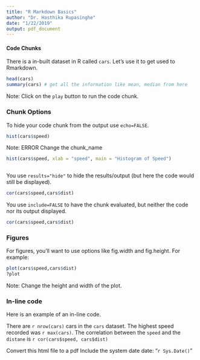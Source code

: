 ```yaml
---
title: "R Markdown Basics"
author: "Dr. Hasthika Rupasinghe"
date: "1/22/2019"
output: pdf_document
---
```


#### Code Chunks

There is a in-built dataset in R called `cars`. Let's use it to get used to Rmarkdown.


```r

head(cars)
summary(cars) # get all the information like mean, median from here

```

Note: Click on the `play` button to run the code chunk.

### Chunk Options

To hide your code chunk from the output use `echo=FALSE`.


```r
hist(cars$speed)
```



Note: ERROR
Change the chunk_name

```r


hist(cars$speed, xlab = "speed", main = "Histogram of Speed")



```

You use `results="hide"` to hide the results/output (but here the code would still be displayed).

```r
cor(cars$speed,cars$dist)

```


You use `include=FALSE` to have the chunk evaluated, but neither the code nor its output displayed.

```r

cor(cars$speed,cars$dist)

```


### Figures

For figures, you’ll want to use options like fig.width and fig.height. For example:

```r

plot(cars$speed,cars$dist)
?plot

```

Note: Change the height and width of the plot.

### In-line code

Here is an example of an in-line code.

There are `r nrow(cars)` cars in the `cars` dataset.
The highest speed recorded was `r max(cars)`.
The correlation between the `speed` and the `distane` is `r cor(cars$speed, cars$dist)`

Convert this html file to a pdf
Include the system date 
date: "`r Sys.Date()`"




